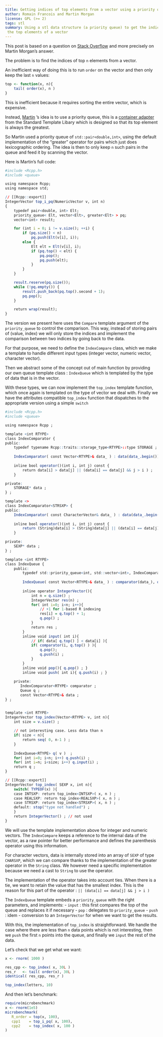 ```yaml
---
title: Getting indices of top elements from a vector using a priority queue
author: Romain Francois and Martin Morgan
license: GPL (>= 2)
tags: stl
summary: Using a stl data structure (a priority queue) to get the indices of
 the top elements of a vector
---
```


This post is based on a question on 
[Stack Overflow](http://stackoverflow.com/questions/14821859/how-to-find-the-indices-of-the-top-10-000-elements-in-a-symmetric-matrix12k-x-1/14840614)
and more precisely on Martin Morgan's answer. 

The problem is to find the indices of top `n` elements from a vector. 

An inefficient way of doing this is to run `order` on the vector and then 
only keep the last `n` values: 

```r
top <- function(x, n){
    tail( order(x), n )
}
```

This is inefficient because it requires sorting the entire vector, which is 
expensive. 

Instead, [Martin](http://stackoverflow.com/questions/14821859/how-to-find-the-indices-of-the-top-10-000-elements-in-a-symmetric-matrix12k-x-1/14840614#14840614)
's idea is to use a priority queue, this is a [container adapter](http://www.cplusplus.com/reference/queue/priority_queue/)
from the Standard Template Libary which is designed so that 
its top element is always the greatest. 

So Martin used a priority queue of `std::pair<double,int>`, using the 
default implementation of the "greater" operator for pairs which just 
does lexicographic ordering. The idea is then to only keep `n` such pairs
in the queue and feed it by scanning the vector. 

Here is Martin's full code: 

```r
#include <Rcpp.h>
#include <queue>

using namespace Rcpp;
using namespace std;

// [[Rcpp::export]]
IntegerVector top_i_pq(NumericVector v, int n)
{
    typedef pair<double, int> Elt;
    priority_queue< Elt, vector<Elt>, greater<Elt> > pq;
    vector<int> result;

    for (int i = 0; i != v.size(); ++i) {
        if (pq.size() < n)
            pq.push(Elt(v[i], i));
        else {
            Elt elt = Elt(v[i], i);
            if (pq.top() < elt) {
                pq.pop();
                pq.push(elt);
            }
        }
    }

    result.reserve(pq.size());
    while (!pq.empty()) {
        result.push_back(pq.top().second + 1);
        pq.pop();
    }

    return wrap(result);
}
```

The version we present here uses the `Compare` template argument of the
`priority_queue` to control the comparison. This way, instead of storing 
pairs of (value, index) we will only store the indices and implement 
the comparison between two indices by going back to the data. 

For that purpose, we need to define the `IndexCompare` class, which we make a
template to handle different input types (integer vector, numeric vector, character
vector). 

Then we abstract some of the concept out of main function by providing 
our own queue template class : `IndexQueue` which is templated by the 
type of data that is in the vector. 

With these types, we can now implement the `top_index` template function, which 
once again is templated on the type of vector we deal with. Finally we have 
the attributes compatible `top_index` function that dispatches to the 
appropriate version using a simple `switch`


```r
#include <Rcpp.h>
#include <queue>

using namespace Rcpp ;

template <int RTYPE>
class IndexComparator {
public:
    typedef typename Rcpp::traits::storage_type<RTYPE>::type STORAGE ;
    
    IndexComparator( const Vector<RTYPE>& data_ ) : data(data_.begin()){}
    
    inline bool operator()(int i, int j) const {
        return data[i] > data[j] || (data[i] == data[j] && j > i ) ;    
    }

private:
    STORAGE* data ;
} ;

template <>
class IndexComparator<STRSXP> {
public:
    IndexComparator( const CharacterVector& data_ ) : data(data_.begin()){}
    
    inline bool operator()(int i, int j) const {
        return (String)data[i] > (String)data[j] || (data[i] == data[j] && j > i );    
    }

private:
    SEXP* data ;
} ;

template <int RTYPE>
class IndexQueue {
    public:
        typedef std::priority_queue<int, std::vector<int>, IndexComparator<RTYPE> > Queue ;
        
        IndexQueue( const Vector<RTYPE>& data_ ) : comparator(data_), q(comparator), data(data_) {}
        
        inline operator IntegerVector(){
            int n = q.size() ;
            IntegerVector res(n) ;
            for( int i=0; i<n; i++){
                // +1 for 1-based R indexing
                res[i] = q.top() + 1;
                q.pop() ;
            }
            return res ;
        }
        inline void input( int i){ 
            // if( data[ q.top() ] < data[i] ){
            if( comparator(i, q.top() ) ){
                q.pop(); 
                q.push(i) ;    
            }
        }
        inline void pop(){ q.pop() ; }
        inline void push( int i){ q.push(i) ; }
        
    private:
       IndexComparator<RTYPE> comparator ;
       Queue q ;  
       const Vector<RTYPE>& data ;
} ;


template <int RTYPE>
IntegerVector top_index(Vector<RTYPE> v, int n){
    int size = v.size() ;
    
    // not interesting case. Less data than n
    if( size < n){
        return seq( 0, n-1 ) ;
    }
    
    IndexQueue<RTYPE> q( v )  ;
    for( int i=0; i<n; i++) q.push(i) ;
    for( int i=n; i<size; i++) q.input(i) ;   
    return q ;
}

// [[Rcpp::export]]
IntegerVector top_index( SEXP x, int n){
    switch( TYPEOF(x) ){
    case INTSXP: return top_index<INTSXP>( x, n ) ;
    case REALSXP: return top_index<REALSXP>( x, n ) ;
    case STRSXP: return top_index<STRSXP>( x, n ) ;
    default: stop("type not handled") ; 
    }
    return IntegerVector() ; // not used
}


```

We will use the template implementation above for integer and numeric vectors. The 
`IndexCompare` keeps a reference to the internal data of the vector, as a 
raw pointer for better performance and defines the parenthesis operator
using this information. 

For character vectors, data is internally stored into an array of `SEXP` of 
type `CHARSXP`, which we can compare thanks to the implementation of the 
greater operator in the `String` class. We however need a specific implementation
because we need a cast to `String` to use the operator. 

The implementation of the operator takes into account ties. When there is a tie, we
want to retain the value that has the smallest index. This is the reason for this part 
of the operator : `|| (data[i] == data[j] && j > i )`

The `IndexQueue` template embeds a `priority_queue` with the right parameters, 
and implements: 
- `input` : this first compares the top of the queue and replaces it if necessary
- `pop` : delegates to `priority_queue`
- `push` : idem
- conversion to an `IntegerVector` for when we want to get the results. 

With this, the implementation of `top_index` is straightforward. We handle the 
case where there are less than `n` data points which is not interesting, then 
we `push` the first `n` points into the queue, and finally we `input` the rest of the
data. 

Let's check that we get what we want: 

```r
x <- rnorm( 1000 )

res_cpp <- top_index( x, 30L )
res_r   <- tail( order(x), 30L )  
identical( res_cpp, res_r )

top_index(letters, 10) 
```

And then let's benchmark: 

```r
require(microbenchmark)
x <- rnorm(1e5)
microbenchmark( 
   R_order = top(x, 100),
   cpp1    = top_i_pq( x, 100), 
   cpp2    = top_index( x, 100 )
)
```


